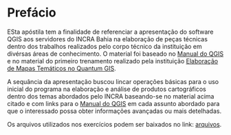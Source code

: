 # Prefácio {.unnumbered}

ESta apóstila tem a finalidade de referenciar a apresentação do software QGIS aos servidores do INCRA Bahia na elaboração de peças técnicas dentro dos trabalhos realizados pelo corpo técnico da instituição em divérsas áreas de conhecimento. O material foi baseado no [Manual do QGIS](https://docs.qgis.org/3.40/pt_BR/docs/training_manual/index.html){target="_blank"} e no material do primeiro trenamento realizado pela instituição [Elaboração de Mapas Temáticos no Quantum GIS](https://drive.google.com/file/d/1p4lKiLZ-yXUQVHwRbk8wuplxpGbXw9P7/view?usp=sharing){target="_blank"}.

A sequância da apresentação buscou lincar operações básicas para o uso inicial do programa na elaboração e análise de produtos cartográficos dentro dos temas abordados pelo INCRA baseando-se no material acima citado e com links para o [Manual do QGIS](https://docs.qgis.org/3.40/pt_BR/docs/training_manual/index.html){target="_blank"} em cada assunto abordado para que o interessado possa obter informações avançadas ou mais detelhadas.

Os arquivos utilizados nos exercícios podem ser baixados no link: [arquivos](https://drive.google.com/drive/folders/1EdSj6JGCpa05rYOxRFfI4Ka1jt0M59qr?usp=sharing){target="_blank"}.
